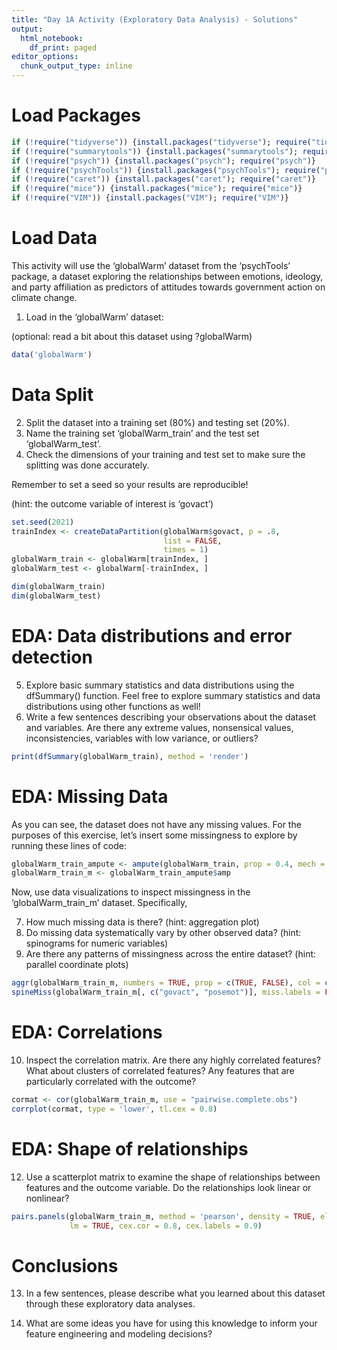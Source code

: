 ```yaml
---
title: "Day 1A Activity (Exploratory Data Analysis) - Solutions"
output:
  html_notebook:
    df_print: paged
editor_options: 
  chunk_output_type: inline
---
```


# Load Packages

```r
if (!require("tidyverse")) {install.packages("tidyverse"); require("tidyverse")}     
if (!require("summarytools")) {install.packages("summarytools"); require("summarytools")}     
if (!require("psych")) {install.packages("psych"); require("psych")}     
if (!require("psychTools")) {install.packages("psychTools"); require("psychTools")}     
if (!require("caret")) {install.packages("caret"); require("caret")}
if (!require("mice")) {install.packages("mice"); require("mice")}     
if (!require("VIM")) {install.packages("VIM"); require("VIM")}     
```

# Load Data

This activity will use the 'globalWarm' dataset from the 'psychTools' package, a dataset exploring the relationships between emotions, ideology, and party affiliation as predictors of attitudes towards government action on climate change. 

1. Load in the 'globalWarm' dataset: 

(optional: read a bit about this dataset using ?globalWarm)

```r
data('globalWarm')

```

# Data Split

2. Split the dataset into a training set (80%) and testing set (20%). 
3. Name the training set 'globalWarm_train' and the test set 'globalWarm_test'.  
4. Check the dimensions of your training and test set to make sure the splitting was done accurately. 

Remember to set a seed so your results are reproducible! 

(hint: the outcome variable of interest is 'govact')

```r
set.seed(2021)
trainIndex <- createDataPartition(globalWarm$govact, p = .8,
                                  list = FALSE, 
                                  times = 1)
globalWarm_train <- globalWarm[trainIndex, ]
globalWarm_test <- globalWarm[-trainIndex, ]

dim(globalWarm_train)
dim(globalWarm_test)
```


# EDA: Data distributions and error detection

5. Explore basic summary statistics and data distributions using the dfSummary() function. Feel free to explore summary statistics and data distributions using other functions as well! 
6. Write a few sentences describing your observations about the dataset and variables. Are there any extreme values, nonsensical values, inconsistencies, variables with low variance, or outliers?

```r
print(dfSummary(globalWarm_train), method = 'render')
```

# EDA: Missing Data 

As you can see, the dataset does not have any missing values. For the purposes of this exercise, let's insert some missingness to explore by running these lines of code:

```r
globalWarm_train_ampute <- ampute(globalWarm_train, prop = 0.4, mech = "MAR")
globalWarm_train_m <- globalWarm_train_ampute$amp
```

Now, use data visualizations to inspect missingness in the 'globalWarm_train_m' dataset. Specifically, 

7. How much missing data is there? (hint: aggregation plot)
8. Do missing data systematically vary by other observed data? (hint: spinograms for numeric variables)
9. Are there any patterns of missingness across the entire dataset? (hint: parallel coordinate plots)

```r
aggr(globalWarm_train_m, numbers = TRUE, prop = c(TRUE, FALSE), col = c("bisque", "darkcyan"))
spineMiss(globalWarm_train_m[, c("govact", "posemot")], miss.labels = FALSE)
```


# EDA: Correlations

10. Inspect the correlation matrix. Are there any highly correlated features? What about clusters of correlated features? Any features that are particularly correlated with the outcome? 

```r
cormat <- cor(globalWarm_train_m, use = "pairwise.complete.obs")
corrplot(cormat, type = 'lower', tl.cex = 0.8)
```

# EDA: Shape of relationships 

12. Use a scatterplot matrix to examine the shape of relationships between features and the outcome variable. Do the relationships look linear or nonlinear? 

```r
pairs.panels(globalWarm_train_m, method = 'pearson', density = TRUE, ellipses = FALSE, 
             lm = TRUE, cex.cor = 0.8, cex.labels = 0.9)

```

# Conclusions

13. In a few sentences, please describe what you learned about this dataset through these exploratory data analyses. 



14. What are some ideas you have for using this knowledge to inform your feature engineering and modeling decisions? 




